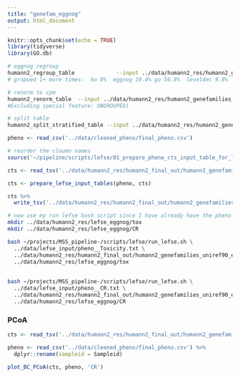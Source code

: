 ```yaml
---
title: "genefam_eggnog"
output: html_document
---
```


```r
knitr::opts_chunk$set(echo = TRUE)
library(tidyverse)
library(GO.db)
```

```bash
# eggnog regroup
humann2_regroup_table             --input ../data/humann2_res/humann2_genefamilies.tsv              --groups uniref90_eggnog             --output ../data/humann2_res/humann2_genefamilies_uniref90_eggnog_regroup.tsv
# gropued 1+ more times:  ko 8%  eggnog 19.4% go 56.8%  level4ec 9.8%

# renorm to cpm
humann2_renorm_table  --input ../data/humann2_res/humann2_genefamilies_uniref90_eggnog_regroup.tsv -u cpm -s n --output ../data/humann2_res/humann2_genefamilies_uniref90_eggnog_regroup_cpm.tsv
#Excluding special feature: UNGROUPED)

# split table
humann2_split_stratified_table --input ../data/humann2_res/humann2_genefamilies_uniref90_eggnog_regroup_cpm.tsv --output ../data/humann2_res/humann2_final_out
```


```r
pheno <- read_csv('../data/cleaned_pheno/final_pheno.csv')

# reorder the cloumn names 
source('~/pipeline/scripts/lefse/01_prepare_pheno_cts_input_table_for_lefse_run.R')

cts <- read_tsv('../data/humann2_res/humann2_final_out/humann2_genefamilies_uniref90_eggnog_regroup_cpm_unstratified.tsv')

cts <- prepare_lefse_input_tables(pheno, cts)

cts %>% 
  write_tsv('../data/humann2_res/humann2_final_out/humann2_genefamilies_uniref90_eggnog_regroup_cpm_unstratified_reordered.tsv')
```

```bash
# now use my run lefse bash script since I have already have the pheno table out 
mkdir ../data/humann2_res/lefse_eggnog/tox
mkdir ../data/humann2_res/lefse_eggnog/CR

bash ~/projects/MSS_pipeline-/scripts/lefse/run_lefse.sh \
  ../data/lefse_input/pheno__Toxicity.txt \
  ../data/humann2_res/humann2_final_out/humann2_genefamilies_uniref90_eggnog_regroup_cpm_unstratified_reordered.tsv \
  ../data/humann2_res/lefse_eggnog/tox
  
  
bash ~/projects/MSS_pipeline-/scripts/lefse/run_lefse.sh \
  ../data/lefse_input/pheno__CR.txt \
  ../data/humann2_res/humann2_final_out/humann2_genefamilies_uniref90_eggnog_regroup_cpm_unstratified_reordered.tsv \
  ../data/humann2_res/lefse_eggnog/CR
```

### PCoA

```r
cts <- read_tsv('../data/humann2_res/humann2_final_out/humann2_genefamilies_uniref90_eggnog_regroup_cpm_unstratified_reordered.tsv')

pheno <- read_csv('../data/cleaned_pheno/final_pheno.csv') %>% 
  dplyr::rename(sampleid = Sampleid)

plot_BC_PCoA(cts, pheno, 'CR')
```


